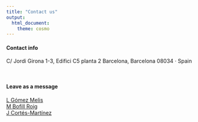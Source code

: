 ---
title: "Contact us"
output:
  html_document:
    theme: cosmo
---

<style type="text/css">
h1.title {
  font-size: 36px;
  color: DarkRed;
  text-align: center;
}
</style>



#### Contact info

C/ Jordi Girona 1-3, Edifici C5 planta 2
Barcelona, Barcelona 08034 · Spain

<br>

#### Leave as a message

[L Gómez Melis](mailto:lupe.gomez@upc.edu)\
[M Bofill Roig](mailto:marta.bofill.roig@upc.edu)\
[J Cortés-Martínez](mailto:jordi.cortes-martinez@upc.edu)



